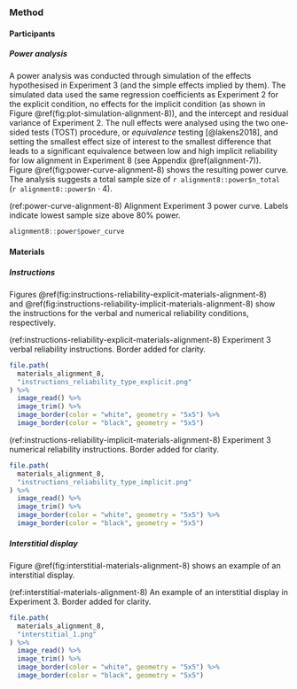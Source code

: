### Method

#### Participants

##### Power analysis {#power-analysis-alignment-8}

A power analysis was conducted through simulation of the effects hypothesised in
Experiment 3 (and the simple effects implied by them). The simulated data used
the same regression coefficients as Experiment 2 for the explicit condition, no
effects for the implicit condition (as shown in
Figure \@ref(fig:plot-simulation-alignment-8)), and the intercept and residual
variance of Experiment 2. The null effects were analysed using the two one-sided
tests (TOST) procedure, or *equivalence* testing [@lakens2018], and setting the
smallest effect size of interest to the smallest difference that leads to a
significant equivalence between low and high implicit reliability for low
alignment in Experiment 8 (see Appendix \@ref(alignment-7)).
Figure \@ref(fig:power-curve-alignment-8) shows the resulting power curve. The
analysis suggests a total sample size of `r alignment8::power$n_total`
(`r alignment8::power$n` $\cdot$ 4).

\newpage

\blandscape

(ref:power-curve-alignment-8) Alignment Experiment 3 power curve. Labels indicate lowest sample size above 80% power.

```r
alignment8::power$power_curve
```

\elandscape

\newpage


#### Materials

##### Instructions {#instructions-materials-alignment-8-appendix}

Figures \@ref(fig:instructions-reliability-explicit-materials-alignment-8)
and \@ref(fig:instructions-reliability-implicit-materials-alignment-8) show the
instructions for the verbal and numerical reliability conditions, respectively.

(ref:instructions-reliability-explicit-materials-alignment-8) Experiment 3 verbal reliability instructions. Border added for clarity.

```r
file.path(
  materials_alignment_8,
  "instructions_reliability_type_explicit.png"
) %>%
  image_read() %>%
  image_trim() %>%
  image_border(color = "white", geometry = "5x5") %>%
  image_border(color = "black", geometry = "5x5")
```

(ref:instructions-reliability-implicit-materials-alignment-8) Experiment 3 numerical reliability instructions. Border added for clarity.

```r
file.path(
  materials_alignment_8,
  "instructions_reliability_type_implicit.png"
) %>%
  image_read() %>%
  image_trim() %>%
  image_border(color = "white", geometry = "5x5") %>%
  image_border(color = "black", geometry = "5x5")
```

##### Interstitial display {#interstitial-materials-alignment-8}

Figure \@ref(fig:interstitial-materials-alignment-8) shows an example of an
interstitial display.

(ref:interstitial-materials-alignment-8) An example of an interstitial display in Experiment 3. Border added for clarity.

```r
file.path(
  materials_alignment_8,
  "interstitial_1.png"
) %>%
  image_read() %>%
  image_trim() %>%
  image_border(color = "white", geometry = "5x5") %>%
  image_border(color = "black", geometry = "5x5")
```
